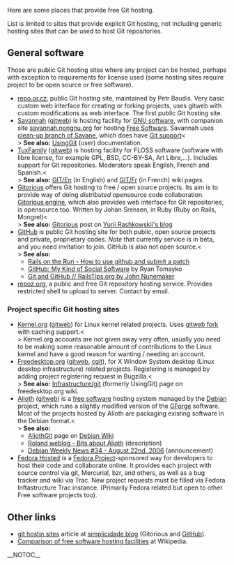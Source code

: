 Here are some places that provide free Git hosting.

List is limited to sites that provide explicit Git hosting, not including generic hosting sites that can be used to host Git repositories.

== General software ==

Those are public Git hosting sites where any project can be hosted, perhaps with exception to requirements for license used (some hosting sites require project to be open source or free software).

* [http://repo.or.cz/ repo.or.cz], public Git hosting site, maintained by Petr Baudis.  Very basic custom web interface for creating or forking projects, uses gitweb with custom modifications as web interface.  The first public Git hosting site.
* [http://savannah.gnu.org Savannah] ([http://git.sv.gnu.org/gitweb/ gitweb]) is hosting facility for [http://www.gnu.org/gnu/thegnuproject.html GNU software], with companion site [http://savannah.nongnu.org savannah.nongnu.org] for hosting [http://www.gnu.org/philosophy/free-sw.html Free Software].  Savannah uses [https://savannah.nongnu.org/p/savane-cleanup clean-up branch of Savane], which does have [https://savannah.gnu.org/maintenance/Git Git support]<<BR>> <b>See also:</b> [http://savannah.gnu.org/maintenance/UsingGit [[UsingGit]]] (user) documentation.
* [http://tuxfamily.org TuxFamily] ([http://git.tuxfamily.org/ gitweb]) is hosting facility for FLOSS software (software with libre license, for example GPL, BSD, CC-BY-SA, Art Libre,...).  Includes support for Git repositories.  Moderators speak English, French and Spanish.<<BR>> <b>See also:</b> [http://faq.tuxfamily.org/GIT/En GIT/En] (in English) and [http://faq.tuxfamily.org/GIT/Fr GIT/Fr] (in French) wiki pages.
* [http://gitorious.org/ Gitorious] offers Git hosting to free / open source projects.  Its aim is to provide way of doing <i>distributed</i> opensource code collaboration.  [http://gitorious.org/projects/gitorious Gitorious engine], which also provides web interface for Git repositories, is opensource too.   Written by Johan Srensen, in Ruby (Ruby on Rails, Mongrel)<<BR>> <b>See also:</b> [http://rashkovskii.com/articles/2008/1/9/gitorious Gitorious] post on [http://rashkovskii.com/ Yurii Rashkowskii's blog]
* [http://github.com/ GitHub] is public Git hosting site for both public, open source projects and private, proprietary codes.  <i>Note</i> that currently service is in beta, and you need invitation to join.  GitHub is also not open source.<<BR>> <b>See also:</b>
** [http://railsontherun.com/2008/3/3/how-to-use-github-and-submit-a-patch Rails on the Run - How to use github and submit a patch]
** [http://tomayko.com/writings/github-is-myspace-for-hackers GitHub: My Kind of Social Software] by Ryan Tomayko
** [http://railstips.org/2008/2/16/git-and-github Git and GitHub // [[RailsTips]].org by John Nunemaker]
* [http://repoz.org/ repoz.org], a public and free Git repository hosting service.  Provides restricted shell to upload to server.  Contact by email.

=== Project specific Git hosting sites ===

* [http://www.kernel.org Kernel.org] ([http://git.kernel.org/ gitweb]) for Linux kernel related projects.  Uses [http://git.kernel.org/?p=git/warthog9/gitweb.git gitweb fork] with caching support.<<BR>> Kernel.org accounts are not given away very often, usually you need to be making some reasonable amount of contributions to the Linux kernel and have a good reason for wanting / needing an account.
* [http://www.freedesktop.org/wiki/ Freedesktop.org] ([http://gitweb.freedesktop.org gitweb], [http://cgit.freedesktop.org/ cgit]), for X Window System desktop (Linux desktop infrastructure) related projects.  Registering is managed by adding project registering request in Bugzilla.<<BR>> <b>See also:</b> [http://www.freedesktop.org/wiki/Infrastructure/git Infrastructure/git] (formerly UsingGit) page on freedesktop.org wiki.
* [http://alioth.debian.org/ Alioth] ([http://git.debian.org/ gitweb]) is a [http://www.debian.org/social_contract#guidelines free software] hosting system managed by the [http://www.debian.org/ Debian] project, which runs a slightly modified version of the [http://gforge.org/ GForge] software.  Most of the projects hosted by Alioth are packaging existing software in the Debian format.<<BR>> <b>See also:</b>
** [http://wiki.debian.org/AliothGit [[AliothGit]]] page on [http://wiki.debian.org/ Debian Wiki]
** [http://roland.entierement.nu/blog/2006/08/17/bits-about-alioth.html Roland weblog - Bits about Alioth] (description)
** [http://www.debian.org/News/weekly/2006/34/ Debian Weekly News #34 - August 22nd, 2006] (announcement)
* [http://hosted.fedoraproject.org Fedora Hosted] is a [http://fedoraproject.org/ Fedora Project]-sponsored way for developers to host their code and collaborate online.  It provides each project with source control via git, Mercurial, bzr, and others, as well as a bug tracker and wiki via Trac.  New project requests must be filled via Fedora Inftastructure Trac instance.  (Primarily Fedora related but open to other Free software projects too).

== Other links ==

* [http://www.simplicidade.org/notes/archives/2008/03/git_hosting_sit.html git hostin sites] article at [http://www.simplicidade.org/notes/ simplicidade blog] (Gitorious and [[GitHub]]).
* [[WikiPedia:Comparison_of_free_software_hosting_facilities|Comparison of free software hosting facilities]] at Wikipedia.

__NOTOC__